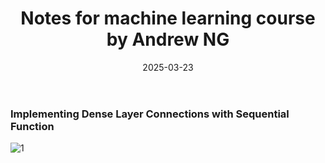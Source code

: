 ﻿---
title: 'Notes for  machine learning course by Andrew NG'
description: 'machine learning course'
date: '2025-03-23'
---

### Implementing Dense Layer Connections with Sequential Function

![1](src\content\blog\ml1.png)